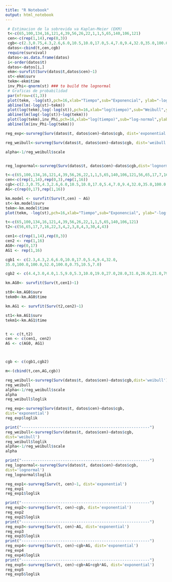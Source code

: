 ```yaml
---
title: "R Notebook"
output: html_notebook
---
```


```r
 # Estimacion de la sobrevida va Kaplan-Meier (EKM)
 t<-c(65,100,134,16,121,4,39,56,26,22,1,1,5,65,140,106,121)
 cen<-c(rep(1,14),rep(0,3))
 cgb<-c(2.3,0.75,4.3,2.6,6.0,10.5,10.0,17.0,5.4,7.0,9.4,32.0,35.0,100.0,100.0,52.0,100.0)
 datos<-cbind(t,cen,cgb)
 require(survival)
 datos<-as.data.frame(datos)
 i<-order(datos$t)
 datos<-datos[i,]
 ekm<-survfit(Surv(datos$t,datos$cen)~1)
 st<-ekm$surv
 tekm<-ekm$time
 inv_Phi<-qnorm(st) ### to build the lognormal
 # Graficas de probabilidad
 par(mfrow=c(1,3))
 plot(tekm, -log(st),pch=16,xlab="Tiempo",sub="Exponencial", ylab="-log(S(t))")
 abline(lm(-log(st)~tekm))
 plot(log(tekm),log(-log(st)),pch=16,xlab="log(tiempo)",sub="Weibull",ylab="log(-log(S(t))")
 abline(lm(log(-log(st))~log(tekm)))
 plot(log(tekm),inv_Phi,pch=16,xlab="log(tiempo)",sub="log-normal",ylab=expression(Phi^-1 * (S(t))))
 abline(lm(inv_Phi~log(tekm)))
```

```r
reg_exp<-survreg(Surv(datos$t, datos$cen)~datos$cgb, dist='exponential')

reg_weibull<-survreg(Surv(datos$t, datos$cen)~datos$cgb, dist='weibull')

alpha<-1/reg_weibull$scale


reg_lognormal<-survreg(Surv(datos$t, datos$cen)~datos$cgb,dist='lognormal')

```



```r

t<-c(65,100,134,16,121,4,39,56,26,22,1,1,5,65,140,106,121,56,65,17,7,16,22,3,4,2,3,8,4,3,30,4,43)
cen<-c(rep(1,14),rep(0,3),rep(1,16))
cgb<-c(2.3,0.75,4.3,2.6,6.0,10.5,10.0,17.0,5.4,7.0,9.4,32.0,35.0,100.0,100.0,52.0,100.0,4.4,3.0,4.0,1.5,9.0,5.3,10.0,19.0,27.0,28.0,31.0,26.0,21.0,79.0,100.0,100.0)
AG<-c(rep(0,17),rep(1,16))

```

```r

km.model <- survfit(Surv(t,cen) ~ AG)
st<-km.model$surv
tekm<-km.model$time
plot(tekm, -log(st),pch=16,xlab="Tiempo",sub="Exponencial", ylab="-log(S(t))", col=c("red", "blue"), lwd = 2, las=1)

```



```r

t<-c(65,100,134,16,121,4,39,56,26,22,1,1,5,65,140,106,121)
t2<-c(56,65,17,7,16,22,3,4,2,3,8,4,3,30,4,43)

cen1<-c(rep(1,14),rep(0,3))
cen2 <- rep(1,16)
AG0<-rep(0,17)
AG1 <- rep(1,16)

cgb1 <- c(2.3,4.3,2.6,6.0,10.0,17.0,5.4,9.4,32.0,
35.0,100.0,100.0,52.0,100.0,0.75,10.5,7.0)

cgb2 <- c(4.4,3.0,4.0,1.5,9.0,5.3,10.0,19.0,27.0,28.0,31.0,26.0,21.0,79.0,100.0,100.0)

km.AG0<- survfit(Surv(t,cen1)~1)

st0<-km.AG0$surv
tekm0<-km.AG0$time

km.AG1 <- survfit(Surv(t2,cen2)~1)

st1<-km.AG1$surv
tekm1<-km.AG1$time


t <- c(t,t2)
cen <- c(cen1, cen2)
AG <- c(AG0, AG1)



cgb <- c(cgb1,cgb2)

```

```r

m<-(cbind(t,cen,AG,cgb))

```


```r
reg_weibull<-survreg(Surv(datos$t, datos$cen)~datos$cgb,dist='weibull')
reg_weibull
alpha<-1/reg_weibull$scale
alpha
reg_weibull$loglik
```
```r

reg_exp<-survreg(Surv(datos$t, datos$cen)~datos$cgb,
dist='exponential')
reg_exp$loglik

print("--------------------------------------------------------")
reg_weibull<-survreg(Surv(datos$t, datos$cen)~datos$cgb,
dist='weibull')
reg_weibull$loglik
alpha<-1/reg_weibull$scale
alpha

print("--------------------------------------------------------")
reg_lognormal<-survreg(Surv(datos$t, datos$cen)~datos$cgb,
dist='lognormal')
reg_lognormal$loglik

```

```r
reg_exp1<-survreg(Surv(t, cen)~1, dist='exponential')
reg_exp1
reg_exp1$loglik

print("--------------------------------------------------------")
reg_exp2<-survreg(Surv(t, cen)~cgb, dist='exponential')
reg_exp2
reg_exp2$loglik
print("--------------------------------------------------------")
reg_exp3<-survreg(Surv(t, cen)~AG, dist='exponential')
reg_exp3
reg_exp3$loglik
print("--------------------------------------------------------")
reg_exp4<-survreg(Surv(t, cen)~cgb+AG, dist='exponential')
reg_exp4
reg_exp4$loglik
print("--------------------------------------------------------")
reg_exp5<-survreg(Surv(t, cen)~cgb+AG+cgb*AG, dist='exponential')
reg_exp5
reg_exp5$loglik
```

